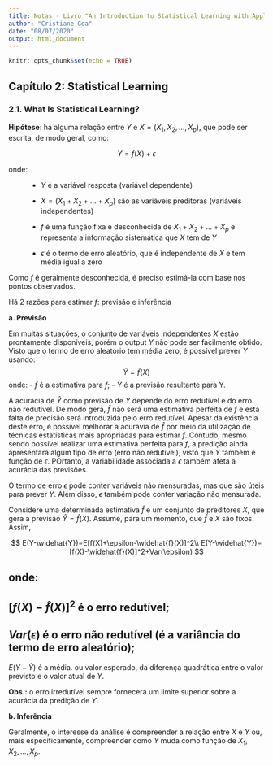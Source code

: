 ---
title: Notas - Livro "An Introduction to Statistical Learning with Applications in R"
author: "Cristiane Gea"
date: "08/07/2020"
output: html_document
---

```{r setup, include=FALSE}
knitr::opts_chunk$set(echo = TRUE)
```

## Capítulo 2: Statistical Learning

### 2.1. What Is Statistical Learning?

**Hipótese**: há alguma relação entre $Y$ e $X=(X_1, X_2,...,X_p)$, que pode ser escrita, de modo geral, como:

$$Y=f(X)+\epsilon$$                

onde: 
~ * $Y$ é a variável resposta (variável dependente)
~ * $X=(X_1+X_2+...+X_p)$ são as variáveis preditoras (variáveis independentes)
~ * $f$ é uma função fixa e desconhecida de $X_1+X_2+...+X_p$ e representa a informação sistemática que $X$ tem de $Y$
~ * $\epsilon$ é o termo de erro aleatório, que é independente de $X$ e tem média igual a zero

Como $f$ é geralmente desconhecida, é preciso estimá-la com base nos pontos observados.

Há 2 razões para estimar $f$: previsão e inferência

**a. Previsão**

Em muitas situações, o conjunto de variáveis independentes $X$ estão prontamente disponíveis, porém o output $Y$ não pode ser facilmente obtido. Visto que o termo de erro aleatório tem média zero, é possível prever $Y$ usando:
$$
\widehat{Y}=\widehat{f}(X)
$$
onde:
-
$\widehat{f}$ é a estimativa para $f$;
-
$\widehat{Y}$ é a previsão resultante para Y.

A acurácia de $\widehat{Y}$ como previsão de $Y$ depende do erro redutível e do erro não redutível. De modo gera, $\widehat{f}$ não será uma estimativa perfeita de $f$ e esta falta de precisão será introduzida pelo erro redutível. Apesar da existência deste erro, é possível melhorar a acurávia de $\widehat{f}$ por meio da utilização de técnicas estatísticas mais apropriadas para estimar $f$. Contudo, mesmo sendo possível realizar uma estimativa perfeita para $f$, a predição ainda apresentará algum tipo de erro (erro não redutível), visto que $Y$ também é função de $\epsilon$. POrtanto, a variabilidade associada a $\epsilon$ também afeta a acurácia das previsões.

O termo de erro $\epsilon$ pode conter variáveis não mensuradas, mas que são úteis para prever $Y$. Além disso, $\epsilon$ também pode conter variação não mensurada.

Considere uma determinada estimativa $\widehat{f}$ e um conjunto de preditores $X$, que gera a previsão $\widehat{Y}=\widehat{f}(X)$. Assume, para um momento, que $\widehat{f}$ e $X$ são fixos. Assim,

$$
E(Y-\widehat{Y})=E[f(X)+\epsilon-\widehat{f}(X)]^2\\
E(Y-\widehat{Y})=[f(X)-\widehat{f}(X)]^2+Var(\epsilon)
$$

onde:
-
$[f(X)-\widehat{f}(X)]^2$ é o erro redutível;
-
$Var(\epsilon)$ é o erro não redutível (é a variância do termo de erro aleatório);
-
$E(Y-\widehat{Y})$ é a média. ou valor esperado, da diferença quadrática entre o valor previsto e o valor atual de $Y$.

**Obs.:** o erro irredutível sempre fornecerá um limite superior sobre a acurácia da predição de $Y$.

**b. Inferência**

Geralmente, o interesse da análise é compreender a relação entre $X$ e $Y$ ou, mais especificamente, compreender como $Y$ muda como função de $X_1,X_2,...,X_p$.